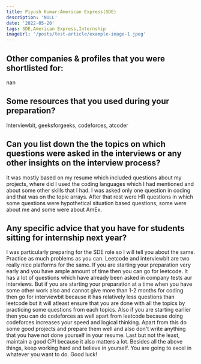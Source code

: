```yaml
---
title: Piyush Kumar:American Express(SDE)
description: 'NULL' 
date: '2022-05-20'
tags: SDE,American Express,Internship
imageUrl: '/posts/test-article/example-image-1.jpeg'
---
```


## Other companies & profiles that you were shortlisted for:
nan

## Some resources that you used during your preparation?
Interviewbit, geeksforgeeks, codeforces, atcoder

## Can you list down the the topics on which questions were asked in the interviews or any other insights on the interview process?
It was mostly based on my resume which included questions about my projects, where did I used the coding languages which I had mentioned and about some other skills that I had.
I was asked only one question in coding and that was on the topic arrays.
After that rest were HR questions in which some questions were hypothetical situation based questions, some were about me and some were about AmEx.
## Any specific advice that you have for students sitting for internship next year?
I was particularly preparing for the SDE role so I will tell you about the same. Practice as much problems as you can. Leetcode and interviewbit are two really nice platforms for the same. If you are starting your preparation very early and you have ample amount of time then you can go for leetcode. It has a lot of questions which have already been asked in company tests aur interviews. But if you are starting your preparation at a time when you have some other work also and cannot give more than 1-2 months for coding then go for interviewbit because it has relatively less questions than leetcode but it will atleast ensure that you are done with all the topics by practicing some questions from each topics. Also if you are starting earlier then you can do codeforces as well apart from leetcode because doing codeforces increases your speed and logical thinking. 
Apart from this do some good projects and prepare them well and also don't write anything that you have not done yourself in your resume.
Last but not the least, maintain a good CPI because it also matters a lot.
Besides all the above things, keep working hard and believe in yourself. You are going to excel in whatever you want to do.
Good luck!

